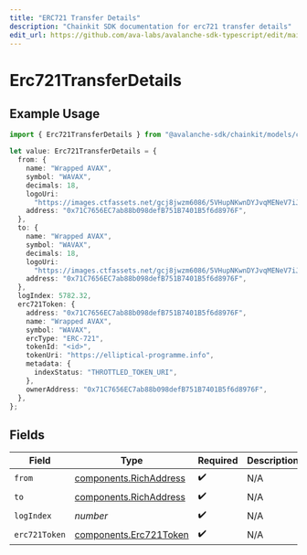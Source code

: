 ```yaml
---
title: "ERC721 Transfer Details"
description: "Chainkit SDK documentation for erc721 transfer details"
edit_url: https://github.com/ava-labs/avalanche-sdk-typescript/edit/main/chainkit/docs/models/components/erc721transferdetails.md
---
```


# Erc721TransferDetails

## Example Usage

```typescript
import { Erc721TransferDetails } from "@avalanche-sdk/chainkit/models/components";

let value: Erc721TransferDetails = {
  from: {
    name: "Wrapped AVAX",
    symbol: "WAVAX",
    decimals: 18,
    logoUri:
      "https://images.ctfassets.net/gcj8jwzm6086/5VHupNKwnDYJvqMENeV7iJ/fdd6326b7a82c8388e4ee9d4be7062d4/avalanche-avax-logo.svg",
    address: "0x71C7656EC7ab88b098defB751B7401B5f6d8976F",
  },
  to: {
    name: "Wrapped AVAX",
    symbol: "WAVAX",
    decimals: 18,
    logoUri:
      "https://images.ctfassets.net/gcj8jwzm6086/5VHupNKwnDYJvqMENeV7iJ/fdd6326b7a82c8388e4ee9d4be7062d4/avalanche-avax-logo.svg",
    address: "0x71C7656EC7ab88b098defB751B7401B5f6d8976F",
  },
  logIndex: 5782.32,
  erc721Token: {
    address: "0x71C7656EC7ab88b098defB751B7401B5f6d8976F",
    name: "Wrapped AVAX",
    symbol: "WAVAX",
    ercType: "ERC-721",
    tokenId: "<id>",
    tokenUri: "https://elliptical-programme.info",
    metadata: {
      indexStatus: "THROTTLED_TOKEN_URI",
    },
    ownerAddress: "0x71C7656EC7ab88b098defB751B7401B5f6d8976F",
  },
};
```

## Fields

| Field                                                            | Type                                                             | Required                                                         | Description                                                      |
| ---------------------------------------------------------------- | ---------------------------------------------------------------- | ---------------------------------------------------------------- | ---------------------------------------------------------------- |
| `from`                                                           | [components.RichAddress](https://github.com/ava-labs/avalanche-sdk-typescript/blob/main/chainkit/models/components/richaddress.md) | :heavy_check_mark:                                               | N/A                                                              |
| `to`                                                             | [components.RichAddress](https://github.com/ava-labs/avalanche-sdk-typescript/blob/main/chainkit/models/components/richaddress.md) | :heavy_check_mark:                                               | N/A                                                              |
| `logIndex`                                                       | *number*                                                         | :heavy_check_mark:                                               | N/A                                                              |
| `erc721Token`                                                    | [components.Erc721Token](https://github.com/ava-labs/avalanche-sdk-typescript/blob/main/chainkit/models/components/erc721token.md) | :heavy_check_mark:                                               | N/A                                                              |